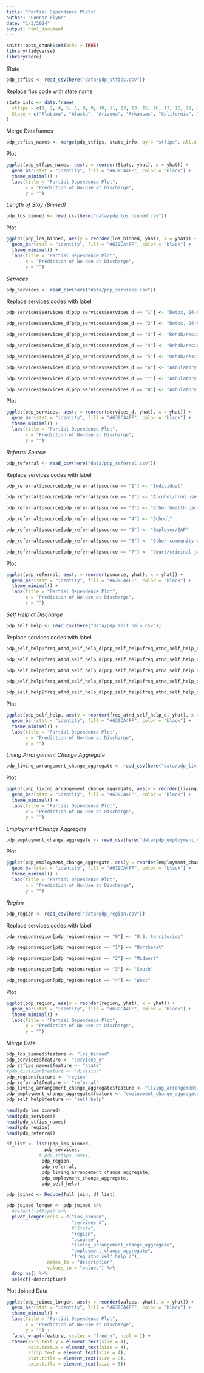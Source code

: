 ```yaml
---
title: "Partial Dependence Plots"
author: "Connor Flynn"
date: "1/3/2024"
output: html_document
---
```


```r
knitr::opts_chunk$set(echo = TRUE)
library(tidyverse)
library(here)
```


*State*

```r
pdp_stfips <- read_csv(here("data/pdp_stfips.csv"))
```

Replace fips code with state name

```r
state_info <- data.frame(
  stfips = c(1, 2, 4, 5, 6, 8, 9, 10, 11, 12, 13, 15, 16, 17, 18, 19, 20, 21, 22, 23, 24, 25, 26, 27, 28, 29, 30, 31, 32, 33, 34, 35, 36, 37, 38, 39, 40, 42, 44, 45, 46, 47, 48, 49, 50, 51, 55, 56, 72),
  State = c("Alabama", "Alaska", "Arizona", "Arkansas", "California", "Colorado", "Connecticut", "Delaware", "District of Columbia", "Florida", "Georgia", "Hawaii", "Idaho", "Illinois", "Indiana", "Iowa", "Kansas", "Kentucky", "Louisiana", "Maine", "Maryland", "Massachusetts", "Michigan", "Minnesota", "Mississippi", "Missouri", "Montana", "Nebraska", "Nevada", "New Hampshire", "New Jersey", "New Mexico", "New York", "North Carolina", "North Dakota", "Ohio", "Oklahoma", "Pennsylvania", "Rhode Island", "South Carolina", "South Dakota", "Tennessee", "Texas", "Utah", "Vermont", "Virginia", "Wisconsin", "Wyoming", "Puerto Rico")
)
```

Merge Dataframes

```r
pdp_stfips_names <- merge(pdp_stfips, state_info, by = "stfips", all.x = TRUE)
```


Plot

```r
ggplot(pdp_stfips_names, aes(y = reorder(State, yhat), x = yhat)) +
  geom_bar(stat = "identity", fill = "#639CA4FF", color = "black") +
  theme_minimal() +
  labs(title = "Partial Dependence Plot",
       x = "Prediction of No-Use at Discharge",
       y = "")
```


*Length of Stay (Binned)*


```r
pdp_los_binned <- read_csv(here("data/pdp_los_binned.csv"))
```


Plot

```r
ggplot(pdp_los_binned, aes(y = reorder(los_binned, yhat), x = yhat)) +
  geom_bar(stat = "identity", fill = "#639CA4FF", color = "black") +
  theme_minimal() +
  labs(title = "Partial Dependence Plot",
       x = "Prediction of No-Use at Discharge",
       y = "")
```



*Services*

```r
pdp_services <- read_csv(here("data/pdp_services.csv"))
```

Replace services codes with label

```r
pdp_services$services_d[pdp_services$services_d == "1"] <- "Detox, 24-hour, hospital inpatient"

pdp_services$services_d[pdp_services$services_d == "2"] <- "Detox, 24-hour, free-standing residential"

pdp_services$services_d[pdp_services$services_d == "3"] <- "Rehab/residential, hospital (non-detox)"

pdp_services$services_d[pdp_services$services_d == "4"] <- "Rehab/residential, short term (30 days or fewer)"

pdp_services$services_d[pdp_services$services_d == "5"] <- "Rehab/residential, long term (more than 30 days)"

pdp_services$services_d[pdp_services$services_d == "6"] <- "Ambulatory, intensive outpatient"

pdp_services$services_d[pdp_services$services_d == "7"] <- "Ambulatory, non-intensive outpatient"

pdp_services$services_d[pdp_services$services_d == "8"] <- "Ambulatory, detoxification"

```




Plot

```r
ggplot(pdp_services, aes(y = reorder(services_d, yhat), x = yhat)) +
  geom_bar(stat = "identity", fill = "#639CA4FF", color = "black") +
  theme_minimal() +
  labs(title = "Partial Dependence Plot",
       x = "Prediction of No-Use at Discharge",
       y = "")
```


*Referral Source*


```r
pdp_referral <- read_csv(here("data/pdp_referral.csv"))
```


Replace services codes with label

```r
pdp_referral$psource[pdp_referral$psource == "1"] <- "Individual"

pdp_referral$psource[pdp_referral$psource == "2"] <- "Alcohol/drug use care provider"

pdp_referral$psource[pdp_referral$psource == "3"] <- "Other health care provider"

pdp_referral$psource[pdp_referral$psource == "4"] <- "School"

pdp_referral$psource[pdp_referral$psource == "5"] <- "Employer/EAP"

pdp_referral$psource[pdp_referral$psource == "6"] <- "Other community referral"

pdp_referral$psource[pdp_referral$psource == "7"] <- "Court/criminal justice referral/DUI/DWI"


```

Plot

```r
ggplot(pdp_referral, aes(y = reorder(psource, yhat), x = yhat)) +
  geom_bar(stat = "identity", fill = "#639CA4FF", color = "black") +
  theme_minimal() +
  labs(title = "Partial Dependence Plot",
       x = "Prediction of No-Use at Discharge",
       y = "")
```

*Self Help at Discharge*

```r
pdp_self_help <- read_csv(here("data/pdp_self_help.csv"))
```


Replace services codes with label

```r
pdp_self_help$freq_atnd_self_help_d[pdp_self_help$freq_atnd_self_help_d == "1"] <- "No attendance"

pdp_self_help$freq_atnd_self_help_d[pdp_self_help$freq_atnd_self_help_d == "2"] <- "1-3 times in the past month"

pdp_self_help$freq_atnd_self_help_d[pdp_self_help$freq_atnd_self_help_d == "3"] <- "4-7 times in the past month"

pdp_self_help$freq_atnd_self_help_d[pdp_self_help$freq_atnd_self_help_d == "4"] <- "8-30 times in the past month"

pdp_self_help$freq_atnd_self_help_d[pdp_self_help$freq_atnd_self_help_d == "5"] <- "Some attendance, frequency is unknown"

```




Plot

```r
ggplot(pdp_self_help, aes(y = reorder(freq_atnd_self_help_d, yhat), x = yhat)) +
  geom_bar(stat = "identity", fill = "#639CA4FF", color = "black") +
  theme_minimal() +
  labs(title = "Partial Dependence Plot",
       x = "Prediction of No-Use at Discharge",
       y = "")
```


*Living Arrangement Change Aggregate*

```r
pdp_living_arrangement_change_aggregate <- read_csv(here("data/pdp_living_arrangement_change_aggregate.csv"))
```


Plot

```r
ggplot(pdp_living_arrangement_change_aggregate, aes(y = reorder(living_arrangement_change_aggregate, yhat), x = yhat)) +
  geom_bar(stat = "identity", fill = "#639CA4FF", color = "black") +
  theme_minimal() +
  labs(title = "Partial Dependence Plot",
       x = "Prediction of No-Use at Discharge",
       y = "")
```

*Employment Change Aggregate*

```r
pdp_employment_change_aggregate <- read_csv(here("data/pdp_employment_change_aggregate.csv"))
```


Plot

```r
ggplot(pdp_employment_change_aggregate, aes(y = reorder(employment_change_aggregate, yhat), x = yhat)) +
  geom_bar(stat = "identity", fill = "#639CA4FF", color = "black") +
  theme_minimal() +
  labs(title = "Partial Dependence Plot",
       x = "Prediction of No-Use at Discharge",
       y = "")
```

*Region*

```r
pdp_region <- read_csv(here("data/pdp_region.csv"))
```

Replace services codes with label

```r
pdp_region$region[pdp_region$region == "0"] <- "U.S. territories"

pdp_region$region[pdp_region$region == "1"] <- "Northeast"

pdp_region$region[pdp_region$region == "2"] <- "Midwest"

pdp_region$region[pdp_region$region == "3"] <- "South"

pdp_region$region[pdp_region$region == "4"] <- "West"


```


Plot

```r
ggplot(pdp_region, aes(y = reorder(region, yhat), x = yhat)) +
  geom_bar(stat = "identity", fill = "#639CA4FF", color = "black") +
  theme_minimal() +
  labs(title = "Partial Dependence Plot",
       x = "Prediction of No-Use at Discharge",
       y = "")
```

Merge Data

```r
pdp_los_binned$feature <- "los_binned"
pdp_services$feature <- "services_d"
pdp_stfips_names$feature <- "state"
#pdp_division$feature <- "division"
pdp_region$feature <- "region"
pdp_referral$feature <- "referral"
pdp_living_arrangement_change_aggregate$feature <- "living_arrangement_change_aggregate"
pdp_employment_change_aggregate$feature <- "employment_change_aggregate"
pdp_self_help$feature <- "self_help"
```


```r
head(pdp_los_binned)
head(pdp_services)
head(pdp_stfips_names)
head(pdp_region)
head(pdp_referral)

```


```r
df_list <- list(pdp_los_binned,
              pdp_services,
            # pdp_stfips_names,
             pdp_region,
             pdp_referral,
             pdp_living_arrangement_change_aggregate,
             pdp_employment_change_aggregate,
             pdp_self_help)

```


```r
pdp_joined <- Reduce(full_join, df_list)
```


```r
pdp_joined_longer <- pdp_joined %>% 
  #select(-stfips) %>% 
  pivot_longer(cols = c("los_binned",
                        "services_d",
                        #"State",
                        "region",
                        "psource",
                        "living_arrangement_change_aggregate",
                        "employment_change_aggregate",
                        "freq_atnd_self_help_d"),
               names_to = "description",
               values_to = "values") %>% 
  drop_na() %>% 
  select(-description)
```


Plot Joined Data

```r
ggplot(pdp_joined_longer, aes(y = reorder(values, yhat), x = yhat)) +
  geom_bar(stat = "identity", fill = "#639CA4FF", color = "black") +
  theme_minimal() +
  labs(title = "Partial Dependence Plot",
       x = "Prediction of No-Use at Discharge",
       y = "") +
  facet_wrap(~feature, scales = "free_y", ncol = 1) +
  theme(axis.text.y = element_text(size = 4),
        axis.text.x = element_text(size = 4),
        strip.text = element_text(size = 4),
        plot.title = element_text(size = 8),
        axis.title = element_text(size = 5))
```


